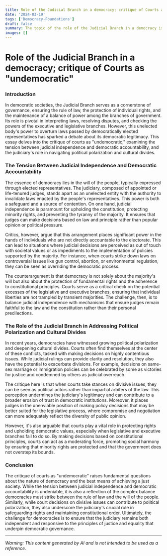 ```yaml
---
title: Role of the Judicial Branch in a democracy; critique of Courts as "undemocratic"
date: '2024-03-19'
tags: ['Democracy-Foundations']
draft: false
summary: The topic of the role of the Judicial Branch in a democracy is a crucial aspect of the functioning of democratic systems. The judiciary plays a vital role in upholding the rule of law, protecting individual rights, and ensuring the separation of powers. However, there are criticisms that courts can be seen as "undemocratic" due to their unelected nature and their ability to overturn laws passed by elected representatives. In the context of the present crisis in democracies worldwide, the role 
images: []
---
```



# Role of the Judicial Branch in a democracy; critique of Courts as "undemocratic"

### Introduction

In democratic societies, the Judicial Branch serves as a cornerstone of governance, ensuring the rule of law, the protection of individual rights, and the maintenance of a balance of power among the branches of government. Its role is pivotal in interpreting laws, resolving disputes, and checking the powers of the executive and legislative branches. However, this unelected body's power to overturn laws passed by democratically elected representatives has sparked a debate about its democratic legitimacy. This essay delves into the critique of courts as "undemocratic," examining the tension between judicial independence and democratic accountability, and the judiciary's role in navigating political polarization and cultural divides.

### The Tension Between Judicial Independence and Democratic Accountability

The essence of democracy lies in the will of the people, typically expressed through elected representatives. The judiciary, composed of appointed or life-tenured judges, stands apart as an unelected entity with the authority to invalidate laws enacted by the people's representatives. This power is both a safeguard and a source of contention. On one hand, judicial independence is paramount for upholding the constitution, protecting minority rights, and preventing the tyranny of the majority. It ensures that judges can make decisions based on law and principle rather than popular opinion or political pressure.

Critics, however, argue that this arrangement places significant power in the hands of individuals who are not directly accountable to the electorate. This can lead to situations where judicial decisions are perceived as out of touch with societal values or as impediments to the implementation of policies supported by the majority. For instance, when courts strike down laws on controversial issues like gun control, abortion, or environmental regulation, they can be seen as overriding the democratic process.

The counterargument is that democracy is not solely about the majority's will but also about the protection of fundamental rights and the adherence to constitutional principles. Courts serve as a critical check on the potential excesses of the legislative and executive branches, ensuring that individual liberties are not trampled by transient majorities. The challenge, then, is to balance judicial independence with mechanisms that ensure judges remain faithful to the law and the constitution rather than their personal predilections.

### The Role of the Judicial Branch in Addressing Political Polarization and Cultural Divides

In recent years, democracies have witnessed growing political polarization and deepening cultural divides. Courts often find themselves at the center of these conflicts, tasked with making decisions on highly contentious issues. While judicial rulings can provide clarity and resolution, they also have the potential to exacerbate divisions. For example, decisions on same-sex marriage or immigration policies can be celebrated by some as victories for justice and condemned by others as judicial overreach.

The critique here is that when courts take stances on divisive issues, they can be seen as political actors rather than impartial arbiters of the law. This perception undermines the judiciary's legitimacy and can contribute to a broader erosion of trust in democratic institutions. Moreover, it places judges in the unenviable position of making policy decisions that may be better suited for the legislative process, where compromise and negotiation can more adequately reflect the diversity of public opinion.

However, it's also arguable that courts play a vital role in protecting rights and upholding democratic values, especially when legislative and executive branches fail to do so. By making decisions based on constitutional principles, courts can act as a moderating force, promoting social harmony by ensuring that minority rights are protected and that the government does not overstep its bounds.

### Conclusion

The critique of courts as "undemocratic" raises fundamental questions about the nature of democracy and the best means of achieving a just society. While the tension between judicial independence and democratic accountability is undeniable, it is also a reflection of the complex balance democracies must strike between the rule of law and the will of the people. Similarly, while court decisions on divisive issues can contribute to political polarization, they also underscore the judiciary's crucial role in safeguarding rights and maintaining constitutional order. Ultimately, the challenge for democracies is to ensure that the judiciary remains both independent and responsive to the principles of justice and equality that underpin democratic governance.

---
*Warning: This content generated by AI and is not intended to be used as a reference.*
